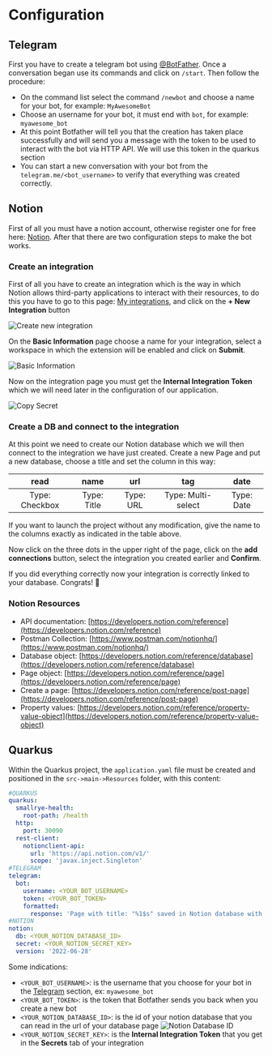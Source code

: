# Configuration

## Telegram

First you have to create a telegram bot using [@BotFather](https://telegram.me/BotFather). Once a conversation began use its commands and click on `/start`. Then follow the procedure:
- On the command list select the command `/newbot` and choose a name for your bot, for example: `MyAwesomeBot`
- Choose an username for your bot, it must end with `bot`, for example: `myawesome_bot`
- At this point Botfather will tell you that the creation has taken place successfully and will send you a message with the token to be used to interact with the bot via HTTP API. We will use this token in the quarkus section
- You can start a new conversation with your bot from the `telegram.me/<bot_username>` to verify that everything was created correctly.

## Notion

First of all you must have a notion account, otherwise register one for free here: [Notion](https://www.notion.so/). After that there are two configuration steps to make the bot works.

### Create an integration

First of all you have to create an integration which is the way in which Notion allows third-party applications to interact with their resources, to do this you have to go to this page: [My integrations](https://www.notion.so/my-integrations), and click on the **+ New Integration** button

![Create new integration](images/configuration/create-new-integration.png "Create new integration")

On the **Basic Information** page choose a name for your integration, select a workspace in which the extension will be enabled and click on **Submit**. 

![Basic Information](images/configuration/basic-information.png "Basic Information")

Now on the integration page you must get the **Internal Integration Token** which we will need later in the configuration of our application. 

![Copy Secret](images/configuration/copy-secret.png "Copy Secret")

### Create a DB and connect to the integration

At this point we need to create our Notion database which we will then connect to the integration we have just created. Create a new Page and put a new database, choose a title and set the column in this way:

|      read      |     name    |    url    |         tag        |    date    |
|:--------------:|:-----------:|:---------:|:------------------:|:----------:|
| Type: Checkbox | Type: Title | Type: URL | Type: Multi-select | Type: Date |

If you want to launch the project without any modification, give the name to the columns exactly as indicated in the table above. 

Now click on the three dots in the upper right of the page, click on the **add connections** button, select the integration you created earlier and **Confirm**.

If you did everything correctly now your integration is correctly linked to your database. Congrats! 🥳

### Notion Resources

- API documentation: [https://developers.notion.com/reference](https://developers.notion.com/reference)
- Postman Collection: [https://www.postman.com/notionhq/](https://www.postman.com/notionhq/)
- Database object: [https://developers.notion.com/reference/database](https://developers.notion.com/reference/database)
- Page object: [https://developers.notion.com/reference/page](https://developers.notion.com/reference/page)
- Create a page: [https://developers.notion.com/reference/post-page](https://developers.notion.com/reference/post-page)
- Property values: [https://developers.notion.com/reference/property-value-object](https://developers.notion.com/reference/property-value-object)

## Quarkus

Within the Quarkus project, the `application.yaml` file must be created and positioned in the `src->main->Resources` folder, with this content:

```yaml
#QUARKUS
quarkus:
  smallrye-health:
    root-path: /health
  http:
    port: 30090
  rest-client:
    notionclient-api:
      url: 'https://api.notion.com/v1/'
      scope: 'javax.inject.Singleton'
#TELEGRAM
telegram:
  bot:
    username: <YOUR_BOT_USERNAME>
    token: <YOUR_BOT_TOKEN>
    formatted:
      response: 'Page with title: "%1$s" saved in Notion database with tags: %2$s'
#NOTION
notion:
  db: <YOUR_NOTION_DATABASE_ID>
  secret: <YOUR_NOTION_SECRET_KEY>
  version: '2022-06-28'
```

Some indications:

- `<YOUR_BOT_USERNAME>`: is the username that you choose for your bot in the [Telegram](#telegram) section, ex: `myawesome_bot`
- `<YOUR_BOT_TOKEN>`: is the token that Botfather sends you back when you create a new bot
- `<YOUR_NOTION_DATABASE_ID>`: is the id of your notion database that you can read in the url of your database page
  ![Notion Database ID](images/configuration/notion-database-id.png "Notion Database ID")
- `<YOUR_NOTION_SECRET_KEY>`: is the **Internal Integration Token** that you get in the **Secrets** tab of your integration